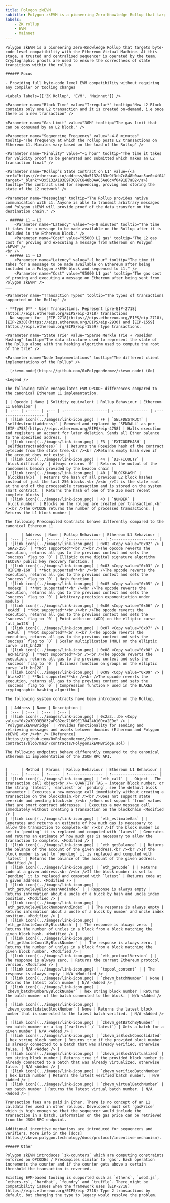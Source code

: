 ```yaml
---
title: Polygon zkEVM
subtitle: Polygon zkEVM is a pioneering Zero-Knowledge Rollup that targets byte-code level compatibility with the Ethereum Virtual Machine. At this stage, a trusted and centralised sequencer is operated by the team. Cryptographic proofs are used to ensure the correctness of state transitions within the rollup.
labels:
    - ZK rollup
    - EVM
    - Mainnet
---
```


<Section title="Overview">

    Polygon zkEVM is a pioneering Zero-Knowledge Rollup that targets byte-code level compatibility with the Ethereum Virtual Machine. At this stage, a trusted and centralised sequencer is operated by the team. Cryptographic proofs are used to ensure the correctness of state transitions within the rollup.

    ###### Focus

    - Providing full byte-code level EVM compatibility without requiring any compiler or tooling changes

    <Labels labels={['ZK Rollup', 'EVM', 'Mainnet']} />

</Section>

<Section title="General">

    <Parameter name="Block Time" value="Irregular*" tooltip="New L2 Block contains only one L2 transaction and it is created on-demand, i.e once there is a new transaction" />

    <Parameter name="Gas Limit" value="30M" tooltip="The gas limit that can be consumed by an L2 block." />

    <Parameter name="Sequencing Frequency" value="~4-8 minutes" tooltip="The frequency at which the rollup posts L2 transactions on Ethereum L1. Minutes vary based on the load of the Rollup" />

    <Parameter name="Finality" value="~1 hour" tooltip="The time it takes for validity proof to be generated and submitted which makes an L2 transaction final" />

    <Parameter name="Rollup’s State Contract on L1" value={<a href="https://etherscan.io/address/0x5132a183e9f3cb7c848b0aac5ae0c4f0491b7ab2" target="_blank">0x5132A183E9F3CB7C848b0AAC5Ae0c4f0491B7aB2</a>} tooltip="The contract used for sequencing, proving and storing the state of the L2 network" />

    <Parameter name="Messaging" tooltip="The Rollup provides native communication with L1. Anyone is able to transmit arbitrary messages and Polygon zkEVM will provide proof of the data transfer on the destination chain." />

    - ###### L1 → L2
        <Parameter name="Latency" value="~6-8 minutes" tooltip="The time it takes for a message to be made available on the Rollup after it is included in the Ethereum block." />
        <Parameter name="Cost" value="95000 L2 gas" tooltip="The L2 gas cost for proving and executing a message from Ethereum on Polygon zkEVM" />
    <br />
    - ###### L1 → L2
        <Parameter name="Latency" value="~1 hour" tooltip="The time it takes for a message to be made available on Ethereum after being included in a Polygon zkEVM block and sequenced to L1." />
        <Parameter name="Cost" value="95000 L1 gas" tooltip="The gas cost of proving and executing a message on Ethereum after being sent from Polygon zkEVM" />
    ___

    <Parameter name="Transaction Types" tooltip="The types of transactions supported on the Rollup" />

    - **Type 0** - User Transactions. Represent [pre-EIP-2718](https://eips.ethereum.org/EIPS/eip-2718) transactions
    - No support for  [EIP-2718](https://eips.ethereum.org/EIPS/eip-2718), [EIP-2930](https://eips.ethereum.org/EIPS/eip-2930) and [EIP-1559](https://eips.ethereum.org/EIPS/eip-1559) type transactions.

    <Parameter name="State Trie" value="Sparse Merkle Trie + Poseidon Hashing" tooltip="The data structure used to represent the state of the Rollup along with the hashing algorithm used to compute the root of the trie" />

    <Parameter name="Node Implementations" tooltip="The different client implementations of the Rollup" />

    - [zkevm-node](https://github.com/0xPolygonHermez/zkevm-node) (Go)

</Section>

<Section title="OPCODEs">

    <Legend />

    The following table encapsulates EVM OPCODE differences compared to the canonical Ethereum L1 implementation.

    | | Opcode | Name | Solidity equivalent | Rollup Behaviour | Ethereum L1 Behaviour |
    | :--- | :----- | :--- | :-------------------| :--------------- | :-------------------- |
    | ![link icon](../images/link-icon.png) | FF | `SELFDESTRUCT` | `selfdestruct(address)` | Removed and replaced by `SENDALL` as per [EIP-4758](https://eips.ethereum.org/EIPS/eip-4758) | Halts execution and registers an account for later deletion. Sends all Ether balance to the specified address. |
    | ![link icon](../images/link-icon.png) | F3 | `EXTCODEHASH` | `selfdestruct(address)` |  | Returns the Poseidon hash of the contract bytecode from the state tree.<br /><br />Returns empty hash even if the account does not exist. |
    | ![link icon](../images/link-icon.png) | 44 | `DIFFICULTY` | `block.difficulty` | Always returns `0` | Returns the output of the randomness beacon provided by the beacon chain |
    | ![link icon](../images/link-icon.png) | 40 | `BLOCKHASH` | `blockhash(x)` | Returns the hash of all previous L2 block hashes instead of just the last 256 blocks.<br /><br />It is the state root at the end of the processable transaction and is stored on the system smart contract. | Returns the hash of one of the 256 most recent complete blocks |
    | ![link icon](../images/link-icon.png) | 43 | `NUMBER` | `block.number` | Blocks on the rollup are created per transaction.<br /><br />The OPCODE returns the number of processed transactions. | Returns the L1 block number |

</Section>

<Section title="Precompiled Contracts">

    The following Precompiled Contracts behave differently compared to the canonical Ethereum L1

    |      | Address | Name | Rollup Behaviour | Ethereum L1 Behaviour |
    | :--- | :----- | :----- | :--------------- | :-------------------- |
    | ![link icon](../images/link-icon.png) | 0x02 <Copy value="0x02" /> | `SHA2-256` | **Not supported**<br /><br />The opcode reverts the execution, returns all gas to the previous context and sets the `success` flag to `0` | Elliptic curve digital signature algorithm (ECDSA) public key recovery function. |
    | ![link icon](../images/link-icon.png) | 0x03 <Copy value="0x03" /> | `RIPEMD-160` | **Not supported**<br /><br />The opcode reverts the execution, returns all gas to the previous context and sets the `success` flag to `0` | Hash function |
    | ![link icon](../images/link-icon.png) | 0x05 <Copy value="0x05" /> | `modexp` | **Not supported**<br /><br />The opcode reverts the execution, returns all gas to the previous context and sets the `success` flag to `0` | Arbitrary-precision exponentiation under modulo |
    | ![link icon](../images/link-icon.png) | 0x06 <Copy value="0x06" /> | `ecAdd` | **Not supported**<br /><br />The opcode reverts the execution, returns all gas to the previous context and sets the `success` flag to `0` | Point addition (ADD) on the elliptic curve `alt_bn128` |
    | ![link icon](../images/link-icon.png) | 0x07 <Copy value="0x07" /> | `ecMul` | **Not supported**<br /><br />The opcode reverts the execution, returns all gas to the previous context and sets the `success` flag to `0` | Scalar multiplication (MUL) on the elliptic curve `alt_bn128` |
    | ![link icon](../images/link-icon.png) | 0x08 <Copy value="0x08" /> | `ecPairing` | **Not supported**<br /><br />The opcode reverts the execution, returns all gas to the previous context and sets the `success` flag to `0` | Bilinear function on groups on the elliptic curve `alt_bn128` |
    | ![link icon](../images/link-icon.png) | 0x09 <Copy value="0x09" /> | `blake2f` | **Not supported**<br /><br />The opcode reverts the execution, returns all gas to the previous context and sets the `success` flag to `0` | Compression function F used in the BLAKE2 cryptographic hashing algorithm |

</Section>

<Section title="System Contracts">

    The following system contracts have been introduced on the Rollup.

    | | Address | Name | Description |
    | :--- | :--- | :--- | :--- |
    | ![link icon](../images/link-icon.png) | 0x2a3...De <Copy value="0x2a3DD3EB832aF982ec71669E178424b10Dca2EDe" /> | `PolygonZkEVMBridge` | Provides functionality for sending and retrieving messages and assets between domains (Ethereum and Polygon zkEVM).<br /><br /> [Reference](https://github.com/0xPolygonHermez/zkevm-contracts/blob/main/contracts/PolygonZkEVMBridge.sol) |

</Section>

<Section title="RPC-API">

    The following endpoints behave differently compared to the canonical Ethereum L1 implementation of the JSON RPC API.


    |      | Method | Params | Rollup Behaviour | Ethereum L1 Behaviour |
    | :--- | :----- | :----- | :--------------- | :-------------------- |
    | ![link icon](../images/link-icon.png) | `eth_call` | - Object - The transaction call object<br />- QUANTITY TAG - integer block number, or the string `latest`, `earliest` or `pending`, see the default block parameter | Executes a new message call immediately without creating a transaction on the blockchain.<br /><br />Does not support state override and pending block.<br /><br />Does not support `from` values that are smart contract addresses. | Executes a new message call immediately without creating a transaction on the blockchain <Modified /> |
    | ![link icon](../images/link-icon.png) | `eth_estimateGas` | | Generates and returns an estimate of how much gas is necessary to allow the transaction to complete.<br /><br />If the block number is set to `pending` it is replaced and computed with `latest` | Generates and returns an estimate of how much gas is necessary to allow the transaction to complete. <Modified /> |
    | ![link icon](../images/link-icon.png) | `eth_getBalance` | | Returns the balance of the account of the given address.<br /><br />If the block number is set to `pending` it is replaced and computed with `latest` | Returns the balance of the account of the given address. <Modified /> |
    | ![link icon](../images/link-icon.png) | `eth_getCode` | | Returns code at a given address.<br /><br />If the block number is set to `pending` it is replaced and computed with `latest` | Returns code at a given address. <Modified /> |
    | ![link icon](../images/link-icon.png) | `eth_getUncleByBlockHashAndIndex` | | Response is always empty | Returns information about a uncle of a block by hash and uncle index position. <Modified /> |
    | ![link icon](../images/link-icon.png) | `eth_getUncleByBlockNumberAndIndex` | | The response is always empty | Returns information about a uncle of a block by number and uncle index position. <Modified /> |
    | ![link icon](../images/link-icon.png) | `eth_getUncleCountByBlockHash` | | The response is always zero. | Returns the number of uncles in a block from a block matching the given block hash. <Modified /> |
    | ![link icon](../images/link-icon.png) | `eth_getUncleCountByBlockNumber` | | The response is always zero. | Returns the number of uncles in a block from a block matching the given block number. <Modified /> |
    | ![link icon](../images/link-icon.png) | `eth_protocolVersion` | | The response is always zero. | Returns the current Ethereum protocol version. <Modified /> |
    | ![link icon](../images/link-icon.png) | `txpool_content` | | The response is always empty | N/A <Modified /> |
    | ![link icon](../images/link-icon.png) | `zkevm_batchNumber` | None | Returns the latest batch number | N/A <Added /> |
    | ![link icon](../images/link-icon.png) | `zkevm_batchNumberByBlockNumber` | hex string block number | Returns the batch number of the batch connected to the block. | N/A <Added /> |
    | ![link icon](../images/link-icon.png) | `zkevm_consolidatedBlockNumber` | None | Returns the latest block number that is connected to the latest batch verified. | N/A <Added /> |
    | ![link icon](../images/link-icon.png) | `zkevm_getBatchByNumber` | hex batch number or a tag (`earliest` / `latest`) | Gets a batch for a given number | N/A <Added /> |
    | ![link icon](../images/link-icon.png) | `zkevm_isBlockConsolidated` | hex string block number | Returns true if the provided block number is already connected to a batch that was already verified, otherwise false. | N/A <Added /> |
    | ![link icon](../images/link-icon.png) | `zkevm_isBlockVirtualized` | hex string block number | Returns true if the provided block number is already connected to a batch that was already virtualized, otherwise false. | N/A <Added /> |
    | ![link icon](../images/link-icon.png) | `zkevm_verifiedBatchNumber` | hex batch number | Returns the latest verified batch number. | N/A <Added /> |
    | ![link icon](../images/link-icon.png) | `zkevm_virtualBatchNumber` | hex batch number | Returns the latest virtual batch number. | N/A <Added /> |

</Section>

<Section title="Transaction Fees">

    Transaction fees are paid in Ether. There is no concept of an L1 calldata fee used in other rollups. Developers must set `gasPrice` which is high enough so that the sequencer would include the transaction in a batch. Information on the gas price can be retrieved from the JSON RPC endpoint.

    Additional incentive mechanisms are introduced for sequencers and verifiers. More info in the [docs](https://zkevm.polygon.technology/docs/protocol/incentive-mechanism).

    ###### Other

    Polygon zkEVM introduces `zk-counters` which are computing constraints enforced on OPCODEs / Precompiles similar to `gas`. Each operation increments the counter and if the counter gets above a certain threshold the transaction is reverted.

</Section>

<Section title="Tools">

    Existing EVM-based tooling is supported such as `ethers`, `web3.js`, `ethers-rs`, `hardhat`, `foundry` and `truffle`. There might be compatibility issues when the framework uses [EIP-2718](https://eips.ethereum.org/EIPS/eip-2718) Type 2 transactions by default, but changing the type to legacy would resolve the problem.

</Section>
